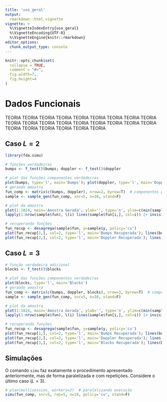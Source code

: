 ```yaml
---
title: 'uso_geral'
output:
  rmarkdown::html_vignette
vignette: >
  %\VignetteIndexEntry{uso_geral}
  %\VignetteEncoding{UTF-8}
  %\VignetteEngine{knitr::rmarkdown}
editor_options: 
  chunk_output_type: console
---
```


```r
knitr::opts_chunk$set(
  collapse = TRUE,
  comment = "#>",
  fig.width=7,
  fig.height=4
)
```

# Dados Funcionais
TEORIA TEORIA TEORIA TEORIA TEORIA TEORIA TEORIA TEORIA TEORIA TEORIA TEORIA TEORIA TEORIA TEORIA TEORIA TEORIA TEORIA TEORIA TEORIA TEORIA TEORIA TEORIA TEORIA TEORIA

## Caso $L=2$
```r
library(fda.simu)

# funções verdadeiras
bumps <- f_test()$bumps; doppler <- f_test()$doppler

# plot das funções componentes verdadeiras
plot(bumps, type='l', main='Bumps'); plot(doppler, type='l', main='Doppler')
# gerando amostra
fun_comp <- matrix(c(bumps, doppler), nrow=2, byrow=T)  # componentes precisam ser uma matriz
sample <- sample_gen(fun_comp, snr=5, n=10, stand=F)

# plot da amostra
plot(1:1024, main='Amostra Gerada', ylab='', type='n', ylim=c(min(sample$fun), max(sample$fun)))
lapply(1:nrow(sample$fun), \(i) lines(sample$fun[i,], col=i)) |> invisible()
```

```r
# recuperando funções
fun_recup <- desagrega(sample$fun, y=sample$y, policy='cv')
plot(fun_recup[1,], col=2, type='l', main='Bumps Recuperada'); lines(bumps)
plot(fun_recup[2,], col=2, type='l', main='Doppler Recuperada'); lines(doppler)
```


## Caso $L=3$
```r
# função verdadeira adicional
blocks <- f_test()$blocks

# plot das funções componentes verdadeiras
plot(blocks, type='l', main='Blocks')
# gerando amostra
fun_comp <- matrix(c(bumps, doppler, blocks), nrow=3, byrow=T)  # componentes precisam ser uma matriz
sample <- sample_gen(fun_comp, snr=5, n=10, stand=F)

# plot da amostra
plot(1:1024, main='Amostra Gerada', ylab='', type='n', ylim=c(min(sample$fun), max(sample$fun)))
lapply(1:nrow(sample$fun), \(i) lines(sample$fun[i,], col=i)) |> invisible()
```

```r
# recuperando funções
fun_recup <- desagrega(sample$fun, y=sample$y, policy='cv')
plot(fun_recup[1,], col=2, type='l', main='Bumps Recuperada'); lines(bumps)
plot(fun_recup[2,], col=2, type='l', main='Doppler Recuperada'); lines(doppler)
plot(fun_recup[3,], col=2, type='l', main='Blocks Recuperada'); lines(blocks)
```


## Simulações
O comando `simu` faz exatamente o procedimento apresentado anteriormente, mas de forma paralelizada e com repetições. Considere o último caso $(L=3)$.

```r
# plan(multisession, workers=3)  # paralelizando execução
simu(fun_comp, snr=5, rep=5, n=10, policy='cv', stand=F)
```

